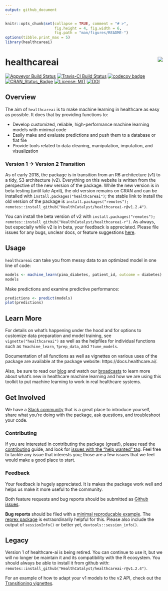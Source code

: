 ```yaml
---
output: github_document
---
```


<!-- README.md is generated from README.Rmd. Please edit that file -->

```r
knitr::opts_chunk$set(collapse = TRUE, comment = "# >",
                      fig.height = 4, fig.width = 6,
                      fig.path = "man/figures/README-")
options(tibble.print_max = 5)
library(healthcareai)
```

# healthcareai <img src="man/figures/logo.png" align="right" />

[![Appveyor Build Status](https://ci.appveyor.com/api/projects/status/0xrpe233o9a16l4l/branch/master?svg=true)](https://ci.appveyor.com/project/CatalystAdmin/healthcareai-r/) 
[![Travis-CI Build Status](https://travis-ci.org/HealthCatalyst/healthcareai-r.svg?branch=master)](https://travis-ci.org/HealthCatalyst/healthcareai-r) 
[![codecov badge](https://codecov.io/gh/HealthCatalyst/healthcareai-r/branch/master/graph/badge.svg)](https://codecov.io/gh/HealthCatalyst/healthcareai-r) 
[![CRAN_Status_Badge](https://www.r-pkg.org/badges/version-last-release/healthcareai)](https://cran.r-project.org/package=healthcareai)
[![License: MIT](https://img.shields.io/badge/License-MIT-blue.svg)](https://github.com/HealthCatalystSLC/healthcareai-r/blob/master/LICENSE)
[![DOI](https://zenodo.org/badge/DOI/10.5281/zenodo.999334.svg)](https://doi.org/10.5281/zenodo.999334)

## Overview

The aim of `healthcareai` is to make machine learning in healthcare as easy as possible. It does that by providing functions to:

- Develop customized, reliable, high-performance machine learning models with minimal code
- Easily make and evaluate predictions and push them to a database or flat file
- Provide tools related to data cleaning, manipulation, imputation, and visualization

### Version 1 -> Version 2 Transition

As of early 2018, the package is in transition from an R6 architecture (v1) to a tidy, S3 architecture (v2). Everything on this website is written from the perspective of the new version of the package. While the new version is in beta testing (until late April), the old version remains on CRAN and can be installed with `install.packages("healthcareai")`; the stable link to install the old version of the package is `install.packages("remotes"); remotes::install_github("HealthCatalyst/healthcareai-r@v1.2.4")`.

You can install the beta version of v2 with `install.packages("remotes"); remotes::install_github("HealthCatalyst/healthcareai-r")`. As always, but especially while v2 is in beta, your feedback is appreciated. Please file issues for any bugs, unclear docs, or feature suggestions [here](https://github.com/HealthCatalyst/healthcareai-r/issues).

## Usage

`healthcareai` can take you from messy data to an optimized model in one line of code:

```r
models <- machine_learn(pima_diabetes, patient_id, outcome = diabetes)
models
```

Make predictions and examine predictive performance:

```r
predictions <- predict(models)
plot(predictions)
```

## Learn More

For details on what's happening under the hood and for options to customize data preparation and model training, see `vignette("healthcareai")` as well as the helpfiles for individual functions such as `?machine_learn`, `?prep_data`, and `?tune_models`. 

Documentation of all functions as well as vignettes on various uses of the package are available at the package website: https://docs.healthcare.ai/.

Also, be sure to read our [blog](http://healthcare.ai/blog/) and watch our [broadcasts](https://www.youtube.com/channel/UCGZUobs_x712KbcL6RSzfnQ) to learn more about what's new in healthcare machine learning and how we are using this toolkit to put machine learning to work in real healthcare systems.

## Get Involved

We have a [Slack community](https://healthcare-ai.slack.com/) that is a great place to introduce yourself, share what you're doing with the package, ask questions, and troubleshoot your code.

### Contributing

If you are interested in contributing the package (great!), please read the [contributing](https://github.com/HealthCatalyst/healthcareai-r/blob/master/CONTRIBUTING.md) guide, and look for [issues with the "help wanted" tag](https://github.com/HealthCatalyst/healthcareai-r/labels/help%20wanted). Feel free to tackle any issue that interests you; those are a few issues that we feel would make a good place to start.

### Feedback

Your feedback is hugely appreciated. It is makes the package work well and helps us make it more useful to the community.

Both feature requests and bug reports should be submitted as [Github issues](https://github.com/HealthCatalyst/healthcareai-r/issues). 

**Bug reports** should be filed with a [minimal reproducable example](https://gist.github.com/hadley/270442). The [reprex package](https://github.com/tidyverse/reprex) is extraordinarily helpful for this. Please also include the output of `sessionInfo()` or better yet, `devtools::session_info()`.

## Legacy

Version 1 of healthcare-ai is being retired. You can continue to use it, but we will no longer be maintain it and its compatibility with the R ecosystem. You should always be able to install it from github with: `remotes::install_github("HealthCatalyst/healthcareai-r@v1.2.4")`.

For an example of how to adapt your v1 models to the v2 API, check out the [Transitioning vignettes](https://docs.healthcare.ai/articles/).


